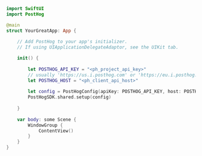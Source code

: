 ```swift
import SwiftUI
import PostHog

@main
struct YourGreatApp: App {
    
    // Add PostHog to your app's initializer.
    // If using UIApplicationDelegateAdaptor, see the UIKit tab.

    init() {
        
        let POSTHOG_API_KEY = "<ph_project_api_key>"
        // usually 'https://us.i.posthog.com' or 'https://eu.i.posthog.com'
        let POSTHOG_HOST = "<ph_client_api_host>"
        
        let config = PostHogConfig(apiKey: POSTHOG_API_KEY, host: POSTHOG_HOST) // TIP: host is optional if you use https://us.i.posthog.com
        PostHogSDK.shared.setup(config)
        
    }
    
    var body: some Scene {
        WindowGroup {
            ContentView()
        }
    }
}
```